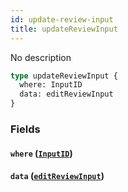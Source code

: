 ```yaml
---
id: update-review-input
title: updateReviewInput
---
```


No description

```graphql
type updateReviewInput {
  where: InputID
  data: editReviewInput
}
```

### Fields

#### `where` ([`InputID`](/v1/inputs/input-id))

#### `data` ([`editReviewInput`](/v1/inputs/edit-review-input))
